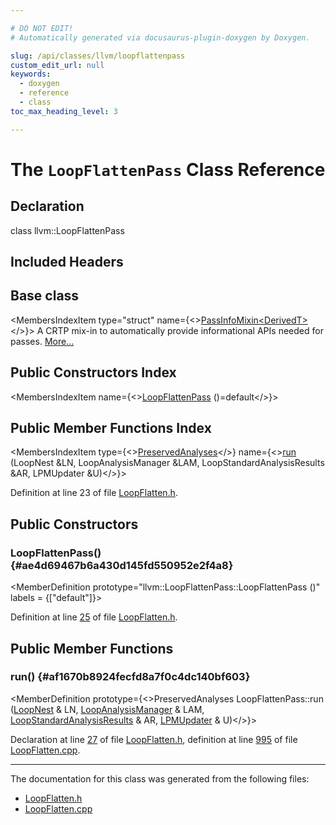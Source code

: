 ```yaml
---

# DO NOT EDIT!
# Automatically generated via docusaurus-plugin-doxygen by Doxygen.

slug: /api/classes/llvm/loopflattenpass
custom_edit_url: null
keywords:
  - doxygen
  - reference
  - class
toc_max_heading_level: 3

---
```





# The `LoopFlattenPass` Class Reference

<DoxygenPage pluginConfig={pluginConfig}>



## Declaration

<CodeBlock>class llvm::LoopFlattenPass</CodeBlock>

## Included Headers

<IncludesList>
<IncludesListItem
  filePath="llvm/Transforms/Scalar/LoopFlatten.h"
  permalink="/docs/api/files/include/include/llvm/include/llvm/transforms/include/llvm/transforms/scalar/loopflatten-h"
  isLocal="true" />
</IncludesList>

## Base class

<MembersIndex>

<MembersIndexItem
  type="struct"
  name={<><a href="/docs/api/structs/llvm/passinfomixin">PassInfoMixin&lt;DerivedT&gt;</a></>}>
A CRTP mix-in to automatically provide informational APIs needed for passes. <a href="/docs/api/structs/llvm/passinfomixin/#details">More...</a>
</MembersIndexItem>

</MembersIndex>

## Public Constructors Index

<MembersIndex>

<MembersIndexItem
  name={<><a href="#ae4d69467b6a430d145fd550952e2f4a8">LoopFlattenPass</a> ()=default</>}>
</MembersIndexItem>

</MembersIndex>

## Public Member Functions Index

<MembersIndex>

<MembersIndexItem
  type={<><a href="/docs/api/classes/llvm/preservedanalyses">PreservedAnalyses</a></>}
  name={<><a href="#af1670b8924fecfd8a7f0c4dc140bf603">run</a> (LoopNest &amp;LN, LoopAnalysisManager &amp;LAM, LoopStandardAnalysisResults &amp;AR, LPMUpdater &amp;U)</>}>
</MembersIndexItem>

</MembersIndex>


Definition at line 23 of file <a href="/docs/api/files/include/include/llvm/include/llvm/transforms/include/llvm/transforms/scalar/loopflatten-h">LoopFlatten.h</a>.

<SectionDefinition>

## Public Constructors

### LoopFlattenPass() {#ae4d69467b6a430d145fd550952e2f4a8}

<MemberDefinition
  prototype="llvm::LoopFlattenPass::LoopFlattenPass ()"
  labels = {["default"]}>

Definition at line <a href="/docs/api/files/include/include/llvm/include/llvm/transforms/include/llvm/transforms/scalar/loopflatten-h/#l00025">25</a> of file <a href="/docs/api/files/include/include/llvm/include/llvm/transforms/include/llvm/transforms/scalar/loopflatten-h">LoopFlatten.h</a>.
</MemberDefinition>

</SectionDefinition>

<SectionDefinition>

## Public Member Functions

### run() {#af1670b8924fecfd8a7f0c4dc140bf603}

<MemberDefinition
  prototype={<>PreservedAnalyses LoopFlattenPass::run (<a href="/docs/api/classes/llvm/loopnest">LoopNest</a> &amp; LN, <a href="/docs/api/namespaces/llvm/#a58dde534a0ea2a23cb6c779c5c283f75">LoopAnalysisManager</a> &amp; LAM, <a href="/docs/api/structs/llvm/loopstandardanalysisresults">LoopStandardAnalysisResults</a> &amp; AR, <a href="/docs/api/classes/llvm/lpmupdater">LPMUpdater</a> &amp; U)</>}>

Declaration at line <a href="/docs/api/files/include/include/llvm/include/llvm/transforms/include/llvm/transforms/scalar/loopflatten-h/#l00027">27</a> of file <a href="/docs/api/files/include/include/llvm/include/llvm/transforms/include/llvm/transforms/scalar/loopflatten-h">LoopFlatten.h</a>, definition at line <a href="/docs/api/files/lib/lib/transforms/lib/transforms/scalar/loopflatten-cpp/#l00995">995</a> of file <a href="/docs/api/files/lib/lib/transforms/lib/transforms/scalar/loopflatten-cpp">LoopFlatten.cpp</a>.
</MemberDefinition>

</SectionDefinition>

<hr/>

The documentation for this class was generated from the following files:

<ul>
<li><a href="/docs/api/files/include/include/llvm/include/llvm/transforms/include/llvm/transforms/scalar/loopflatten-h">LoopFlatten.h</a></li>
<li><a href="/docs/api/files/lib/lib/transforms/lib/transforms/scalar/loopflatten-cpp">LoopFlatten.cpp</a></li>
</ul>

</DoxygenPage>
